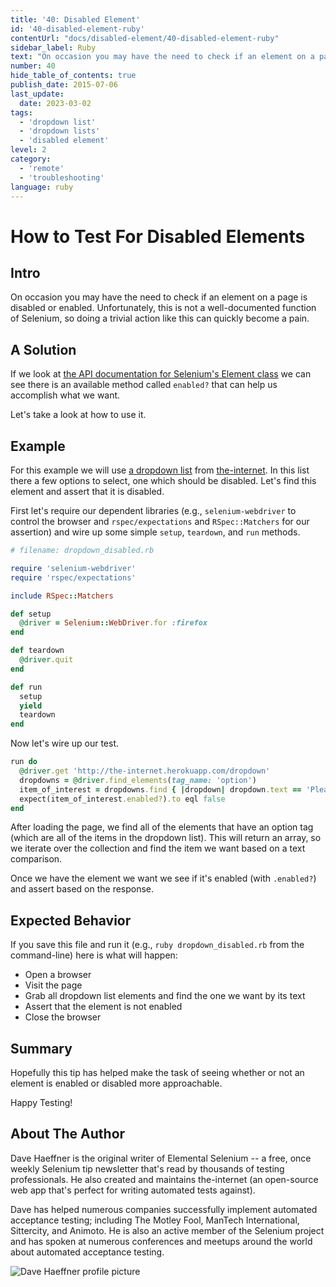 ```yaml
---
title: '40: Disabled Element'
id: '40-disabled-element-ruby'
contentUrl: "docs/disabled-element/40-disabled-element-ruby"
sidebar_label: Ruby
text: "On occasion you may have the need to check if an element on a page is disabled or enabled. Unfortunately, this is not a well-documented function of Selenium, so doing a trivial action like this can quickly become a pain."
number: 40
hide_table_of_contents: true
publish_date: 2015-07-06
last_update:
  date: 2023-03-02
tags:
  - 'dropdown list'
  - 'dropdown lists'
  - 'disabled element'
level: 2
category:
  - 'remote'
  - 'troubleshooting'
language: ruby
---
```


# How to Test For Disabled Elements

## Intro

On occasion you may have the need to check if an element on a page is disabled or enabled. Unfortunately, this is not a well-documented function of Selenium, so doing a trivial action like this can quickly become a pain.

## A Solution

If we look at [the API documentation for Selenium's Element class](https://seleniumhq.github.io/selenium/docs/api/rb/Selenium/WebDriver/Element.html) we can see there is an available method called `enabled?` that can help us accomplish what we want.

Let's take a look at how to use it.

## Example

For this example we will use [a dropdown list](http://github.com/tourdedave/the-internet) from [the-internet](http://the-internet.herokuapp.com/dropdown). In this list there a few options to select, one which should be disabled. Let's find this element and assert that it is disabled.

First let's require our dependent libraries (e.g., `selenium-webdriver` to control the browser and `rspec/expectations` and `RSpec::Matchers` for our assertion) and wire up some simple `setup`, `teardown`, and `run` methods.

```ruby
# filename: dropdown_disabled.rb

require 'selenium-webdriver'
require 'rspec/expectations'

include RSpec::Matchers

def setup
  @driver = Selenium::WebDriver.for :firefox
end

def teardown
  @driver.quit
end

def run
  setup
  yield
  teardown
end
```

Now let's wire up our test.

```ruby
run do
  @driver.get 'http://the-internet.herokuapp.com/dropdown'
  dropdowns = @driver.find_elements(tag_name: 'option')
  item_of_interest = dropdowns.find { |dropdown| dropdown.text == 'Please select an option' }
  expect(item_of_interest.enabled?).to eql false
end
```

After loading the page, we find all of the elements that have an option tag (which are all of the items in the dropdown list). This will return an array, so we iterate over the collection and find the item we want based on a text comparison.

Once we have the element we want we see if it's enabled (with `.enabled?`) and assert based on the response.

## Expected Behavior

If you save this file and run it (e.g., `ruby dropdown_disabled.rb` from the command-line) here is what will happen:

+ Open a browser
+ Visit the page
+ Grab all dropdown list elements and find the one we want by its text
+ Assert that the element is not enabled
+ Close the browser

## Summary

Hopefully this tip has helped make the task of seeing whether or not an element is enabled or disabled more approachable.

Happy Testing!

## About The Author

Dave Haeffner is the original writer of Elemental Selenium -- a free, once weekly Selenium tip newsletter that's read by thousands of testing professionals. He also created and maintains the-internet (an open-source web app that's perfect for writing automated tests against).

Dave has helped numerous companies successfully implement automated acceptance testing; including The Motley Fool, ManTech International, Sittercity, and Animoto. He is also an active member of the Selenium project and has spoken at numerous conferences and meetups around the world about automated acceptance testing.

![Dave Haeffner profile picture](/img/authors/dave-haeffner.jpeg#author-img 'a title')
